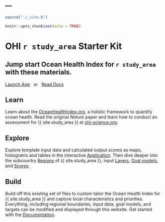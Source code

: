 ---
---

```r
source("./_site.R")
```

```r
knitr::opts_chunk$set(echo = TRUE)
```

<div class="page-lead" style="background-image:url(images/regions_1600x800.png)">
<div class="wrap page-lead-content">
<h1>OHI<i class="fa fa-search-plus"></i> `r study_area` Starter Kit</h1>
<h2>Jump start Ocean Health Index for `r study_area` with these materials.</h2>
<a href="/app/" class="btn-inverse">Launch App</a> &nbsp; or &nbsp; <a href="/docs/" class="btn-inverse">Read Docs</a>
</div><!-- /.page-lead-content -->
</div><!-- /.page-lead -->

<div class="tiles">

<div class="tile">
<h2 class="post-title"><i class="fa fa-book fa-3x"></i> Learn</h2>
<p class="post-excerpt">
Learn about the <a href="http://www.oceanhealthindex.org">OceanHealthIndex.org</a>, a holistic framework to quantify ocean health. Read the original <em>Nature</em> paper and learn how to conduct an assessment for {{ site.study_area }} at <a href="http://ohi-science.org">ohi-science.org</a>.
</p>
</div>

<div class="tile">
<h2 class="post-title"><i class="fa fa-globe fa-3x"></i> Explore</h2>
<p class="post-excerpt">
Explore template input data and calculated output scores as maps, histograms and tables in the interactive <a href="./docs">Application</a>. Then dive deeper into the subcountry <a href="./regions">Regions</a> of {{ site.study_area }}, input <a href="./layers">Layers</a>, <a href="./goals">Goal models</a>, and <a href="./scores">Scores</a>.
</p>
</div>

<div class="tile">
<h2 class="post-title"><i class="fa fa-cubes fa-3x"></i> Build</h2>
<p class="post-excerpt">
Build off this existing set of files to custom tailor the Ocean Health Index for {{ site.study_area }} and capture local characteristics and priorities. Everything, including regional boundaries, input data, goal models, and targets can be modified and displayed through this website.
Get started with the <a href="./docs">Documentation</a>.
</p>
</div>
</div>
